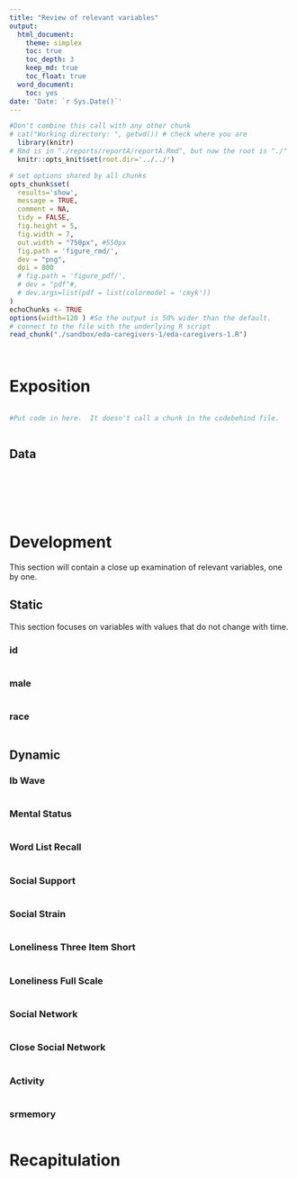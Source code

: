 ```yaml
---
title: "Review of relevant variables"
output:
  html_document:
    theme: simplex
    toc: true
    toc_depth: 3
    keep_md: true
    toc_float: true
  word_document:
    toc: yes
date: 'Date: `r Sys.Date()`'
---
```


<!-- These two chunks should be added in the beginning of every .Rmd that you want to source an .R script -->
<!--  The 1st mandatory chunck  -->
<!--  Set the working directory to the repository's base directory -->
```r
#Don't combine this call with any other chunk 
# cat("Working directory: ", getwd()) # check where you are
  library(knitr)
# Rmd is in "./reports/reportA/reportA.Rmd", but now the root is "./"
  knitr::opts_knit$set(root.dir='../../') 
```


<!--  The 2nd mandatory chunck  -->
<!-- Set the report-wide options, and point to the external code file. -->
```r
# set options shared by all chunks
opts_chunk$set(
  results='show', 
  message = TRUE,
  comment = NA, 
  tidy = FALSE,
  fig.height = 5, 
  fig.width = 7, 
  out.width = "750px", #550px
  fig.path = 'figure_rmd/',     
  dev = "png",
  dpi = 800
  # fig.path = 'figure_pdf/',     
  # dev = "pdf"#,
  # dev.args=list(pdf = list(colormodel = 'cmyk'))
)
echoChunks <- TRUE
options(width=120 ) #So the output is 50% wider than the default.
# connect to the file with the underlying R script  
read_chunk("./sandbox/eda-caregivers-1/eda-caregivers-1.R") 
```



<!-- Load 'sourced' R files.  Suppress the output when loading packages. --> 
```r
```


<!-- Load the sources.  Suppress the output when loading sources. --> 
```r
```

# Exposition
<!-- Load any Global functions and variables declared in the R file.  Suppress the output. --> 
```r
```

<!-- Declare any global functions specific to a Rmd output.  Suppress the output. --> 
```r
#Put code in here.  It doesn't call a chunk in the codebehind file.
```

```r
```
## Data
<!-- Load the datasets.   -->
```r
```

<!-- Inspect the datasets.   -->
```r
```

<!-- Tweak the datasets.   -->
```r
```


<!-- Basic table view.   -->
```r
```

<!-- Basic graph view.   -->
```r
```


```r
```

# Development
This section will contain a close up examination of relevant variables, one by one.

## Static
This section focuses on variables with values that do not change with time.

### id
```r
```

### male
```r
```

### race
```r
```

## Dynamic
### lb Wave
```r
```

### Mental Status
```r
```

### Word List Recall 
```r
```

### Social Support
```r
```

### Social Strain
```r
```

### Loneliness Three Item Short
```r
```

### Loneliness Full Scale
```r
```

### Social Network 
```r
```

### Close Social Network
```r
```

### Activity
```r
```

### srmemory
```r
```

# Recapitulation